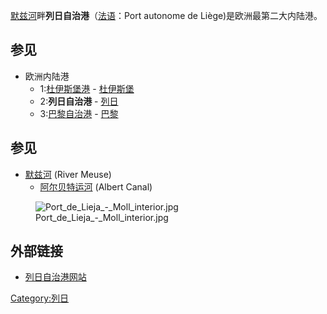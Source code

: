 [[默兹河|默兹河]]畔'''列日自治港'''（[[法语|法语]]：Port autonome de Liège)是欧洲最第二大内陆港。

==参见==

*欧洲内陆港
** 1:[[杜伊斯堡港|杜伊斯堡港]] - [[杜伊斯堡|杜伊斯堡]]
** 2:'''列日自治港''' - [[列日|列日]]
** 3:[[巴黎自治港|巴黎自治港]] - [[巴黎|巴黎]]

==参见==
* [[默兹河|默兹河]] (River Meuse)
** [[阿尔贝特运河|阿尔贝特运河]] (Albert Canal)

[[File:Port_de_Lieja_-_Moll_interior.jpg|thumb]]
==外部链接==
*[http://www.portdeliege.be 列日自治港网站] {{Wayback|url=http://www.portdeliege.be/ |date=20120311213035 }}

[[Category:列日|Category:列日]]